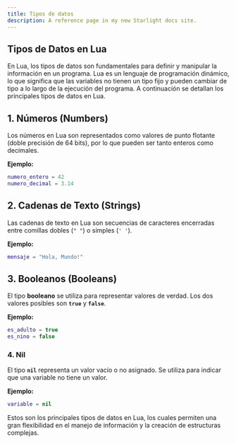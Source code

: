 ```yaml
---
title: Tipos de datos
description: A reference page in my new Starlight docs site.
---
```


## Tipos de Datos en Lua

En Lua, los tipos de datos son fundamentales para definir y manipular la información en un programa. Lua es un lenguaje de programación dinámico, lo que significa que las variables no tienen un tipo fijo y pueden cambiar de tipo a lo largo de la ejecución del programa. A continuación se detallan los principales tipos de datos en Lua.

## 1. Números (Numbers)
Los números en Lua son representados como valores de punto flotante (doble precisión de 64 bits), por lo que pueden ser tanto enteros como decimales.

**Ejemplo:**
```lua
numero_entero = 42
numero_decimal = 3.14
```

## 2. Cadenas de Texto (Strings)
Las cadenas de texto en Lua son secuencias de caracteres encerradas entre comillas dobles (`" "`) o simples (`' '`).

**Ejemplo:**
```lua
mensaje = "Hola, Mundo!"
```

## 3. Booleanos (Booleans)
El tipo **booleano** se utiliza para representar valores de verdad. Los dos valores posibles son **`true`** y **`false`**.

**Ejemplo:**
```lua
es_adulto = true
es_nino = false
```

### 4. **Nil**
El tipo **`nil`** representa un valor vacío o no asignado. Se utiliza para indicar que una variable no tiene un valor.

**Ejemplo:**
```lua
variable = nil
```

Estos son los principales tipos de datos en Lua, los cuales permiten una gran flexibilidad en el manejo de información y la creación de estructuras complejas.